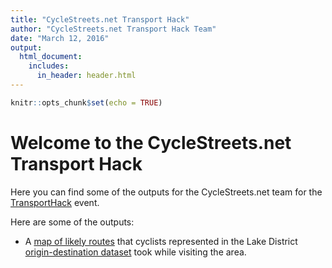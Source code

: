 ```yaml
---
title: "CycleStreets.net Transport Hack"
author: "CycleStreets.net Transport Hack Team"
date: "March 12, 2016"
output:
  html_document:
    includes:
      in_header: header.html
---
```


```r
knitr::opts_chunk$set(echo = TRUE)
```

# Welcome to the CycleStreets.net Transport Hack

Here you can find some of the outputs for the CycleStreets.net team for the
[TransportHack](http://www.landor.co.uk/smartertravel/2016/hackathon.php) event.

Here are some of the outputs:

- A [map of likely routes](map-cyclenet.html) that cyclists represented in the Lake District [origin-destination dataset](https://github.com/cyclestreets/transporthack/blob/master/data/od-summary.csv) took while visiting the area.
